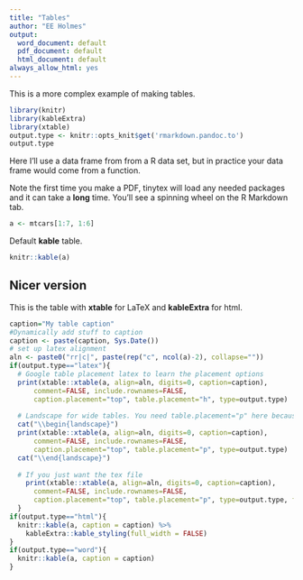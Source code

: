 ```yaml
---
title: "Tables"
author: "EE Holmes"
output:
  word_document: default
  pdf_document: default
  html_document: default
always_allow_html: yes
---
```


This is a more complex example of making tables.

```r
library(knitr)
library(kableExtra)
library(xtable)
output.type <- knitr::opts_knit$get('rmarkdown.pandoc.to')
output.type
```

Here I'll use a data frame from from a R data set, but in practice your data frame would come from a function.

Note the first time you make a PDF, tinytex will load any needed packages and it can take a **long** time. You'll see a spinning wheel on the R Markdown tab.

```r
a <- mtcars[1:7, 1:6]
```

Default **kable** table.

```r
knitr::kable(a)
```

## Nicer version

This is the table with **xtable** for LaTeX and **kableExtra** for html.

```r
caption="My table caption"
#Dynamically add stuff to caption
caption <- paste(caption, Sys.Date())
# set up latex alignment
aln <- paste0("rr|c|", paste(rep("c", ncol(a)-2), collapse=""))
if(output.type=="latex"){
  # Google table placement latex to learn the placement options
  print(xtable::xtable(a, align=aln, digits=0, caption=caption), 
      comment=FALSE, include.rownames=FALSE,
      caption.placement="top", table.placement="h", type=output.type)
  
  # Landscape for wide tables. You need table.placement="p" here because you need a new page.
  cat("\\begin{landscape}")
  print(xtable::xtable(a, align=aln, digits=0, caption=caption), 
      comment=FALSE, include.rownames=FALSE,
      caption.placement="top", table.placement="p", type=output.type)
  cat("\\end{landscape}")
  
  # If you just want the tex file
    print(xtable::xtable(a, align=aln, digits=0, caption=caption), 
      comment=FALSE, include.rownames=FALSE,
      caption.placement="top", table.placement="p", type=output.type, file="table.tex")
  }
if(output.type=="html"){
  knitr::kable(a, caption = caption) %>% 
    kableExtra::kable_styling(full_width = FALSE)
}
if(output.type=="word"){
  knitr::kable(a, caption = caption)
}
```

